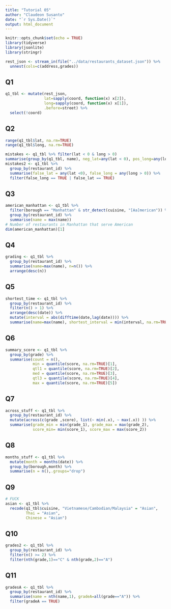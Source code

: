 ```yaml
---
title: "Tutorial 05"
author: "Claudeon Susanto"
date: "`r Sys.Date()`"
output: html_document
---
```


```r
knitr::opts_chunk$set(echo = TRUE)
library(tidyverse)
library(jsonlite)
library(stringr)
```

```r
rest_json <- stream_in(file("../data/restaurants_dataset.json")) %>%
  unnest(cols=c(address,grades))
```
## Q1
```R
q1_tbl <- mutate(rest_json, 
                 lat=sapply(coord, function(x) x[2]), 
                 long=sapply(coord, function(x) x[1]), 
                 .before=street) %>%
  select(!coord)
```
## Q2
```R
range(q1_tbl$lat, na.rm=TRUE)
range(q1_tbl$long, na.rm=TRUE)
```
```R
mistakes <- q1_tbl %>% filter(lat < 0 & long > 0)
summarise(group_by(q1_tbl, name), neg_lat=any(lat < 0), pos_long=any(long > 0))
mistakes2 <- q1_tbl %>% 
  group_by(restaurant_id) %>%
  summarise(false_lat = any(lat <0), false_long = any(long > 0)) %>%
  filter(false_long == TRUE | false_lat == TRUE)
```

## Q3
```R
american_manhattan <- q1_tbl %>%
  filter(borough == "Manhattan" & str_detect(cuisine, "[Aa]merican")) %>%
  group_by(restaurant_id) %>%
  summarise(name = max(name))
# Number of restaurants in Manhattan that serve American
dim(american_manhattan)[1]
```

## Q4
```R
grading <- q1_tbl %>% 
  group_by(restaurant_id) %>%
  summarise(name=max(name), n=n()) %>%
  arrange(desc(n))
```

## Q5
```R
shortest_time <- q1_tbl %>%
  group_by(restaurant_id) %>%
  filter(n() > 1) %>%
  arrange(desc(date)) %>%
  mutate(interval = abs(difftime(date,lag(date)))) %>%
  summarise(name=max(name), shortest_interval = min(interval, na.rm=TRUE))
```

## Q6
```R
summary_score <- q1_tbl %>%
  group_by(grade) %>%
  summarise(count = n(), 
            min = quantile(score, na.rm=TRUE)[1],
            qtl1 = quantile(score, na.rm=TRUE)[2],
            med = quantile(score, na.rm=TRUE)[3],
            qtl3 = quantile(score, na.rm=TRUE)[4],
            max = quantile(score, na.rm=TRUE)[5])
```

## Q7

```R
across_stuff <- q1_tbl %>%
  group_by(restaurant_id) %>%
  mutate(across(c(grade ,score), list(~ min(.x), ~ max(.x)) )) %>%
  summarise(grade_min = min(grade_1), grade_max = max(grade_2),
            score_min= min(score_1), score_max = max(score_2))

```

## Q8
```R
months_stuff <- q1_tbl %>%
  mutate(month = months(date)) %>%
  group_by(borough,month) %>%
  summarise(n = n(),.groups="drop")
```


## Q9
```r
# FUCK
asian <- q1_tbl %>%
  recode(q1_tbl$cuisine, "Vietnamese/Cambodian/Malaysia" = "Asian",
         Thai = "Asian",
         Chinese = "Asian")
```

## Q10
```R
grades2 <- q1_tbl %>%
  group_by(restaurant_id) %>%
  filter(n() >= 2) %>%
  filter(nth(grade,1)=="C" & nth(grade,2)=="A")
```

## Q11
```R
gradesA <- q1_tbl %>%
  group_by(restaurant_id) %>%
  summarise(name = nth(name,1), gradeA=all(grade=="A")) %>%
  filter(gradeA == TRUE)
```